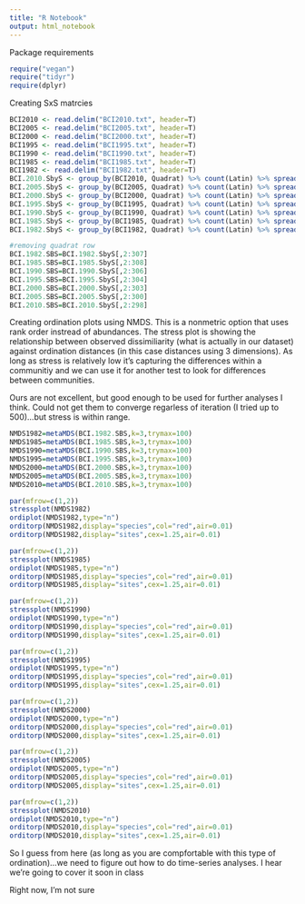 ```yaml
---
title: "R Notebook"
output: html_notebook
---
```


Package requirements

```r
require("vegan") 
require("tidyr")
require(dplyr)
```

Creating SxS matrcies

```r

BCI2010 <- read.delim("BCI2010.txt", header=T)
BCI2005 <- read.delim("BCI2005.txt", header=T)
BCI2000 <- read.delim("BCI2000.txt", header=T)
BCI1995 <- read.delim("BCI1995.txt", header=T)
BCI1990 <- read.delim("BCI1990.txt", header=T)
BCI1985 <- read.delim("BCI1985.txt", header=T)
BCI1982 <- read.delim("BCI1982.txt", header=T)
BCI.2010.SbyS <- group_by(BCI2010, Quadrat) %>% count(Latin) %>% spread(key=Latin, value=n , fill=0)
BCI.2005.SbyS <- group_by(BCI2005, Quadrat) %>% count(Latin) %>% spread(key=Latin, value=n , fill=0)
BCI.2000.SbyS <- group_by(BCI2000, Quadrat) %>% count(Latin) %>% spread(key=Latin, value=n , fill=0)
BCI.1995.SbyS <- group_by(BCI1995, Quadrat) %>% count(Latin) %>% spread(key=Latin, value=n , fill=0)
BCI.1990.SbyS <- group_by(BCI1990, Quadrat) %>% count(Latin) %>% spread(key=Latin, value=n , fill=0)
BCI.1985.SbyS <- group_by(BCI1985, Quadrat) %>% count(Latin) %>% spread(key=Latin, value=n , fill=0)
BCI.1982.SbyS <- group_by(BCI1982, Quadrat) %>% count(Latin) %>% spread(key=Latin, value=n , fill=0)

#removing quadrat row
BCI.1982.SBS=BCI.1982.SbyS[,2:307]
BCI.1985.SBS=BCI.1985.SbyS[,2:308]
BCI.1990.SBS=BCI.1990.SbyS[,2:306]
BCI.1995.SBS=BCI.1995.SbyS[,2:304]
BCI.2000.SBS=BCI.2000.SbyS[,2:303]
BCI.2005.SBS=BCI.2005.SbyS[,2:300]
BCI.2010.SBS=BCI.2010.SbyS[,2:298]
```

Creating ordination plots using NMDS.  This is a nonmetric option that uses rank order instread of abundances.  The stress plot is showing the relationship between observed dissimiliarity (what is actually in our dataset) against ordination distances (in this case distances using 3 dimensions).  As long as stress is relatively low it's capturing the differences within a communitiy and we can use it for another test to look for differences between communities.

Ours are not excellent, but good enough to be used for further analyses I think.  Could not get them to converge regarless of iteration (I tried up to 500)...but stress is within range.

```r
NMDS1982=metaMDS(BCI.1982.SBS,k=3,trymax=100)
NMDS1985=metaMDS(BCI.1985.SBS,k=3,trymax=100)
NMDS1990=metaMDS(BCI.1990.SBS,k=3,trymax=100)
NMDS1995=metaMDS(BCI.1995.SBS,k=3,trymax=100)
NMDS2000=metaMDS(BCI.2000.SBS,k=3,trymax=100)
NMDS2005=metaMDS(BCI.2005.SBS,k=3,trymax=100)
NMDS2010=metaMDS(BCI.2010.SBS,k=3,trymax=100)

par(mfrow=c(1,2))
stressplot(NMDS1982)
ordiplot(NMDS1982,type="n")
orditorp(NMDS1982,display="species",col="red",air=0.01)
orditorp(NMDS1982,display="sites",cex=1.25,air=0.01)

par(mfrow=c(1,2))
stressplot(NMDS1985)
ordiplot(NMDS1985,type="n")
orditorp(NMDS1985,display="species",col="red",air=0.01)
orditorp(NMDS1985,display="sites",cex=1.25,air=0.01)

par(mfrow=c(1,2))
stressplot(NMDS1990)
ordiplot(NMDS1990,type="n")
orditorp(NMDS1990,display="species",col="red",air=0.01)
orditorp(NMDS1990,display="sites",cex=1.25,air=0.01)

par(mfrow=c(1,2))
stressplot(NMDS1995)
ordiplot(NMDS1995,type="n")
orditorp(NMDS1995,display="species",col="red",air=0.01)
orditorp(NMDS1995,display="sites",cex=1.25,air=0.01)

par(mfrow=c(1,2))
stressplot(NMDS2000)
ordiplot(NMDS2000,type="n")
orditorp(NMDS2000,display="species",col="red",air=0.01)
orditorp(NMDS2000,display="sites",cex=1.25,air=0.01)

par(mfrow=c(1,2))
stressplot(NMDS2005)
ordiplot(NMDS2005,type="n")
orditorp(NMDS2005,display="species",col="red",air=0.01)
orditorp(NMDS2005,display="sites",cex=1.25,air=0.01)

par(mfrow=c(1,2))
stressplot(NMDS2010)
ordiplot(NMDS2010,type="n")
orditorp(NMDS2010,display="species",col="red",air=0.01)
orditorp(NMDS2010,display="sites",cex=1.25,air=0.01)
```

So I guess from here (as long as you are compfortable with this type of ordination)...we need to figure out how to do time-series analyses.  I hear we're going to cover it soon in class

Right now, I'm not sure


```r

```
